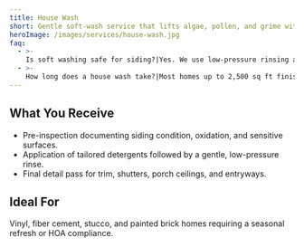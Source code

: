 ```yaml
---
title: House Wash
short: Gentle soft-wash service that lifts algae, pollen, and grime without damaging finishes.
heroImage: /images/services/house-wash.jpg
faq:
  - >-
    Is soft washing safe for siding?|Yes. We use low-pressure rinsing and biodegradable detergents to protect paint and landscaping.
  - >-
    How long does a house wash take?|Most homes up to 2,500 sq ft finish in under three hours with a two-person crew.
---
```


## What You Receive

- Pre-inspection documenting siding condition, oxidation, and sensitive surfaces.
- Application of tailored detergents followed by a gentle, low-pressure rinse.
- Final detail pass for trim, shutters, porch ceilings, and entryways.

## Ideal For

Vinyl, fiber cement, stucco, and painted brick homes requiring a seasonal refresh or HOA compliance.


